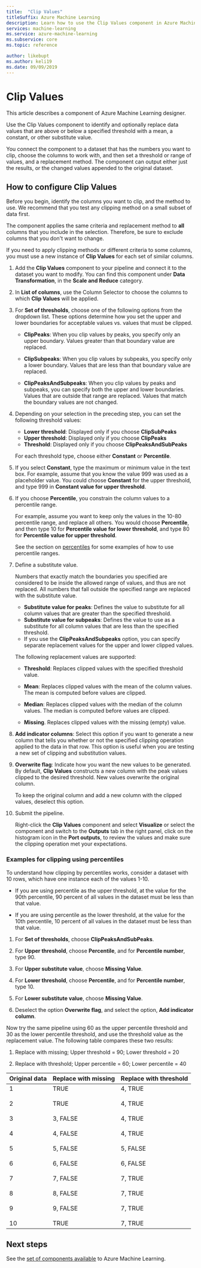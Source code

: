 ```yaml
---
title:  "Clip Values"
titleSuffix: Azure Machine Learning
description: Learn how to use the Clip Values component in Azure Machine Learning to detect outliers and clip or replace their values.
services: machine-learning
ms.service: azure-machine-learning
ms.subservice: core
ms.topic: reference

author: likebupt
ms.author: keli19
ms.date: 09/09/2019
---
```


# Clip Values

This article describes a component of Azure Machine Learning designer.

Use the Clip Values component to identify and optionally replace data values that are above or below a specified threshold with a mean, a constant, or other substitute value.  

You connect the component to a dataset that has the numbers you want to clip, choose the columns to work with, and then set a threshold or range of values, and a replacement method. The component can output either just the results, or the changed values appended to the original dataset.

## How to configure Clip Values

Before you begin, identify the columns you want to clip, and the method to use. We recommend that you test any clipping method on a small subset of data first.

The component applies the same criteria and replacement method to **all** columns that you include in the selection. Therefore, be sure to exclude columns that you don't want to change.

If you need to apply clipping methods or different criteria to some columns, you must use a new instance of **Clip Values** for each set of similar columns.

1.  Add the **Clip Values** component to your pipeline and connect it to the dataset you want to modify. You can find this component under **Data Transformation**, in the **Scale and Reduce** category. 
  
1.  In **List of columns**, use the Column Selector to choose the columns to which **Clip Values** will be applied.  
  
1.  For **Set of thresholds**, choose one of the following options from the dropdown list. These options determine how you set the upper and lower boundaries for acceptable values vs. values that must be clipped.  
  
    - **ClipPeaks**: When you clip values by peaks, you specify only an upper boundary. Values greater than that boundary value are replaced.
  
    -  **ClipSubpeaks**: When you clip values by subpeaks, you specify only a lower boundary. Values that are less than that boundary value are replaced.  
  
    - **ClipPeaksAndSubpeaks**: When you clip values by peaks and subpeaks, you can specify both the upper and lower boundaries. Values that are outside that range are replaced. Values that match the boundary values are not changed.
  
1.  Depending on your selection in the preceding step, you can set the following threshold values: 

    + **Lower threshold**: Displayed only if you choose **ClipSubPeaks**
    + **Upper threshold**: Displayed only if you choose **ClipPeaks**
    + **Threshold**: Displayed only if you choose **ClipPeaksAndSubPeaks**

    For each threshold type, choose either **Constant** or **Percentile**.

1. If you select **Constant**, type the maximum or minimum value in the text box. For example, assume that you know the value 999 was used as a placeholder value. You could choose **Constant** for the upper threshold, and type 999 in **Constant value for upper threshold**.
  
1. If you choose **Percentile**, you constrain the column values to a percentile range. 

    For example, assume you want to keep only the values in the 10-80 percentile range, and replace all others. You would choose **Percentile**, and then type 10 for **Percentile value for lower threshold**, and type 80 for **Percentile value for upper threshold**. 

    See the section on [percentiles](#examples-for-clipping-using-percentiles) for some examples of how to use percentile ranges.  
  
1.  Define a substitute value.

    Numbers that exactly match the boundaries you specified are considered to be inside the allowed range of values, and thus are not replaced. All numbers that fall outside the specified range are replaced with the substitute value. 
  
    + **Substitute value for peaks**: Defines the value to substitute for all column values that are greater than the specified threshold.  
    + **Substitute value for subpeaks**: Defines the value to use as a substitute for all column values that are less than the specified threshold.  
    + If you use the **ClipPeaksAndSubpeaks** option, you can specify separate replacement values for the upper and lower clipped values.  

    The following replacement values are supported:  
  
    -   **Threshold**: Replaces clipped values with the specified threshold value.  
  
    -   **Mean**: Replaces clipped values with the mean of the column values. The mean is computed before values are clipped.  
  
    -   **Median**: Replaces clipped values with the median of the column values. The median is computed before values are clipped.   
  
    -   **Missing**. Replaces clipped values with the missing (empty) value.  
  
1.  **Add indicator columns**: Select this option if you want to generate a new column that tells you whether or not the specified clipping operation applied to the data in that row. This option is useful when you are testing a new set of clipping and substitution values.  
  
1. **Overwrite flag**: Indicate how you want the new values to be generated. By default, **Clip Values** constructs a new column with the peak values clipped to the desired threshold. New values overwrite the original column.  
  
    To keep the original column and add a new column with the clipped values, deselect this option.  
  
1.  Submit the pipeline.  
  
    Right-click the **Clip Values** component and select **Visualize** or select the component and switch to the **Outputs** tab in the right panel, click on the histogram icon in the **Port outputs**, to review the values and make sure the clipping operation met your expectations.  
 
### Examples for clipping using percentiles

To understand how clipping by percentiles works, consider a dataset with 10 rows, which have one instance each of the values 1-10.  
  
- If you are using percentile as the upper threshold, at the value for the 90th percentile, 90 percent of all values in the dataset must be less than that value.  
  
- If you are using percentile as the lower threshold, at the value for the 10th percentile, 10 percent of all values in the dataset must be less than that value.  
  
1.  For **Set of thresholds**, choose **ClipPeaksAndSubPeaks**.  
  
1.  For **Upper threshold**, choose **Percentile**, and for **Percentile number**, type 90.  
  
1.  For **Upper substitute value**, choose **Missing Value**.  
  
1.  For **Lower threshold**, choose **Percentile**, and for **Percentile number**, type 10.  
  
1.  For **Lower substitute value**, choose **Missing Value**.  
  
1.  Deselect the option **Overwrite flag**, and select the option, **Add indicator column**.  
  
Now try the same pipeline using 60 as the upper percentile threshold and 30 as the lower percentile threshold, and use the threshold value as the replacement value. The following table compares these two results:  
  
1.  Replace with missing; Upper threshold = 90; Lower threshold = 20  
  
1.  Replace with threshold; Upper percentile = 60; Lower percentile = 40  
  
|Original data|Replace with missing|Replace with threshold|  
|-------------------|--------------------------|----------------------------|  
|1<br /><br /> 2<br /><br /> 3<br /><br /> 4<br /><br /> 5<br /><br /> 6<br /><br /> 7<br /><br /> 8<br /><br /> 9<br /><br /> 10|TRUE<br /><br /> TRUE<br /><br /> 3, FALSE<br /><br /> 4, FALSE<br /><br /> 5, FALSE<br /><br /> 6, FALSE<br /><br /> 7, FALSE<br /><br /> 8, FALSE<br /><br /> 9, FALSE<br /><br /> TRUE|4, TRUE<br /><br /> 4, TRUE<br /><br /> 4, TRUE<br /><br /> 4, TRUE<br /><br /> 5, FALSE<br /><br /> 6, FALSE<br /><br /> 7, TRUE<br /><br /> 7, TRUE<br /><br /> 7, TRUE<br /><br /> 7, TRUE| 
 
## Next steps

See the [set of components available](component-reference.md) to Azure Machine Learning. 
